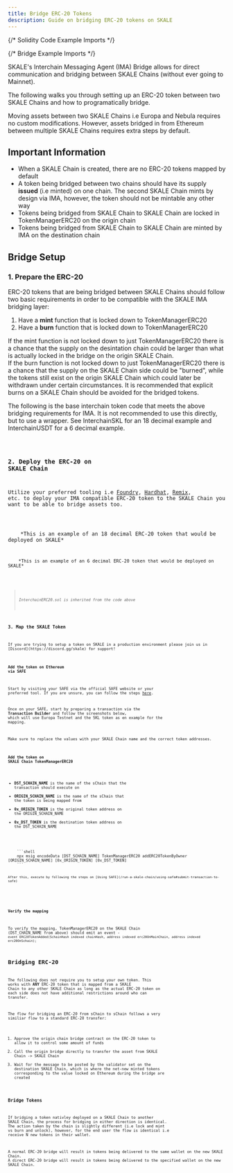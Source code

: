 ```yaml
---
title: Bridge ERC-20 Tokens
description: Guide on bridging ERC-20 tokens on SKALE
---
```



{/* Solidity Code Example Imports */}

{/* Bridge Example Imports */}

SKALE's Interchain Messaging Agent (IMA) Bridge allows for direct communication and bridging between SKALE Chains (without ever going to Mainnet).

The following walks you through setting up an ERC-20 token between two SKALE Chains and how to programatically bridge.

<Aside type="note">
Moving assets between two SKALE Chains i.e Europa and Nebula requires no custom modifications. However, assets bridged in from Ethereum between multiple SKALE Chains requires extra steps by default.
</Aside>

## Important Information
- When a SKALE Chain is created, there are no ERC-20 tokens mapped by default
- A token being bridged between two chains should have its supply **issued** (i.e minted) on one chain. The second SKALE Chain mints by design via IMA, however, the token should not be mintable any other way
- Tokens being bridged from SKALE Chain to SKALE Chain are locked in TokenManagerERC20 on the origin chain
- Tokens being bridged from SKALE Chain to SKALE Chain are minted by IMA on the destination chain

## Bridge Setup

### 1. Prepare the ERC-20

ERC-20 tokens that are being bridged between SKALE Chains should follow two basic requirements in order to be compatible with the SKALE IMA
bridging layer:

1. Have a **mint** function that is locked down to TokenManagerERC20
2. Have a **burn** function that is locked down to TokenManagerERC20

<Aside type="danger" title="Caution on Minting">
If the mint function is not locked down to just TokenManagerERC20 there is a chance that
the supply on the desintation chain could be larger than what is actually locked in the bridge on the origin SKALE Chain.
</Aside>

<Aside type="danger" title="Caution on Burning">
If the burn function is not locked down to just TokenManagerERC20 there is a chance that
the supply on the SKALE Chain side could be "burned", while the tokens still exist on the origin SKALE Chain which could later be withdrawn under
certain circumstances. It is recommended that explicit burns on a SKALE Chain should be avoided for the bridged tokens.
</Aside>

The following is the base interchain token code that meets the above bridging requirements for IMA. It is not recommended to use this directly, but to use a wrapper. See InterchainSKL for an 18 decimal example and InterchainUSDT for a 6 decimal example.

<Code code={InterchainERC20Code} lang="solidity" title="InterchainERC20.sol" />

### 2. Deploy the ERC-20 on SKALE Chain

Utilize your preferred tooling i.e [Foundry](https://getfoundry.sh), [Hardhat](https://hardhat.org), [Remix](https://remix.ethereum.org/#lang=en&optimize=false&runs=200&evmVersion=paris&version=soljson-v0.8.19+commit.7dd6d404.js), etc. to deploy your IMA compatible ERC-20 token to the SKALE Chain you want to be able to bridge assets too.

<Tabs>
  <TabItem label="InterchainSKL.sol">
    *This is an example of an 18 decimal ERC-20 token that would be deployed on SKALE*
    <Code code={InterchainSKLCode} lang="solidity" />
  </TabItem>
  <TabItem label="InterchainUSDT.sol">
    *This is an example of an 6 decimal ERC-20 token that would be deployed on SKALE*
    <Code code={InterchainUSDTCode} lang="solidity" />
  </TabItem>
</Tabs>

> *InterchainERC20.sol is inherited from the code above*

### 3. Map the SKALE Token

<Aside type="note">
If you are trying to setup a token on SKALE in a production environment please join us in [Discord](https://discord.gg/skale) for support!
</Aside>

#### Add the token on Ethereum via SAFE

Start by visiting your SAFE via the official SAFE website or your preferred tool. If you are unsure, you can follow the steps [here](/run-a-skale-chain/using-safe).

Once on your SAFE, start by preparing a transaction via the **Transaction Builder** and follow the screenshots below, which will use Europa Testnet and the SKL token as en example for the mapping.

<Aside type="caution">
Make sure to replace the values with your SKALE Chain name and the correct token addresses.
</Aside>

#### Add the token on SKALE Chain TokenManagerERC20

- **DST_SCHAIN_NAME** is the name of the sChain that the transaction should execute on
- **ORIGIN_SCHAIN_NAME** is the name of the sChain that the token is being mapped from
- **0x_ORIGIN_TOKEN** is the original token address on the ORIGIN_SCHAIN_NAME
- **0x_DST_TOKEN** is the destination token address on the DST_SCHAIN_NAME

<Tabs>
  <TabItem label="Multisigwallet CLI">
    ```shell
    npx msig encodeData [DST_SCHAIN_NAME] TokenManagerERC20 addERC20TokenByOwner [ORIGIN_SCHAIN_NAME] [0x_ORIGIN_TOKEN] [0x_DST_TOKEN]
    ```

    After this, execute by following the steps on [Using SAFE](/run-a-skale-chain/using-safe#submit-transaction-to-safe)
  </TabItem>
</Tabs>

#### Verify the mapping

To verify the mapping, TokenManagerERC20 on the SKALE Chain (DST_CHAIN_NAME from above) should emit an event - `event ERC20TokenAdded(SchainHash indexed chainHash, address indexed erc20OnMainChain, address indexed erc20OnSchain);`

## Bridging ERC-20

The following does not require you to setup your own token. This works with **ANY** ERC-20 token that is mapped from a SKALE Chain to any other SKALE Chain as long as the actual ERC-20 token on each side does not have additional restrictions around who can transfer.

The flow for bridging an ERC-20 from sChain to sChain follows a very similiar flow to a standard ERC-20 transfer:

1. Approve the origin chain bridge contract on the ERC-20 token to allow it to control some amount of funds
2. Call the origin bridge directly to transfer the asset from SKALE Chain -> SKALE Chain
3. Wait for the message to be posted by the validator set on the destination SKALE Chain, which is where the net-new minted tokens corresponding to the value locked on Ethereum during the bridge are created

### Bridge Tokens

If bridging a token nativley deployed on a SKALE Chain to another SKALE Chain, the process for bridging in either direction is identical. The action taken by the chain is slightly different (i.e lock and mint vs burn and unlock), however, for the end user the flow is identical i.e receive N new tokens in their wallet.

<Aside type="note">
A normal ERC-20 bridge will result in tokens being delivered to the same wallet on the new SKALE Chain.
A direct ERC-20 bridge will result in tokens being delivered to the specified wallet on the new SKALE Chain.
</Aside>

<Tabs>
  <TabItem label="bridge.js">
    <Code code={bridgeERC20Js} lang="js" />
  </TabItem>
  <TabItem label="bridgeDirect.js">
    <Code code={bridgeERC20DirectJs} lang="js" />
  </TabItem>
</Tabs>